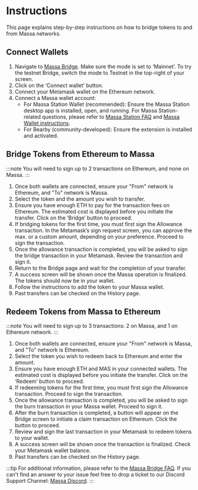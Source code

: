 # Instructions

This page explains step-by-step instructions on how to bridge tokens to and from Massa networks.

## Connect Wallets

1. Navigate to [Massa Bridge](https://bridge.massa.net/index). Make sure the mode is set to ‘Mainnet’. To try the testnet Bridge, switch the mode to Testnet in the top-right of your screen.
2. Click on the ‘Connect wallet’ button.
3. Connect your Metamask wallet on the Ethereum network.
4. Connect a Massa wallet account:
   - For Massa Station Wallet (recommended): Ensure the Massa Station desktop app is installed, open, and running. For Massa Station-related questions, please refer to [Massa Station FAQ](https://docs.massa.net/docs/massaStation/faq) and [Massa Wallet instructions](https://docs.massa.net/docs/massaStation/massa-wallet/getting-started).
   - For Bearby (community-developed): Ensure the extension is installed and activated.

## Bridge Tokens from Ethereum to Massa

:::note
You will need to sign up to 2 transactions on Ethereum, and none on Massa.
:::

1. Once both wallets are connected, ensure your "From" network is Ethereum, and "To" network is Massa.
2. Select the token and the amount you wish to transfer.
3. Ensure you have enough ETH to pay for the transaction fees on Ethereum. The estimated cost is displayed before you initiate the transfer. Click on the ‘Bridge’ button to proceed.
4. If bridging tokens for the first time, you must first sign the Allowance transaction. In the Metamask’s sign request screen, you can approve the max. or a custom amount, depending on your preference. Proceed to sign the transaction.
5. Once the allowance transaction is completed, you will be asked to sign the bridge transaction in your Metamask. Review the transaction and sign it.
6. Return to the Bridge page and wait for the completion of your transfer.
7. A success screen will be shown once the Massa operation is finalized. The tokens should now be in your wallet.
8. Follow the instructions to add the token to your Massa wallet.
9. Past transfers can be checked on the History page.

## Redeem Tokens from Massa to Ethereum

:::note
You will need to sign up to 3 transactions: 2 on Massa, and 1 on Ethereum network.
:::

1. Once both wallets are connected, ensure your "From" network is Massa, and "To" network is Ethereum.
2. Select the token you wish to redeem back to Ethereum and enter the amount.
3. Ensure you have enough ETH and MAS in your connected wallets. The estimated cost is displayed before you initiate the transfer. Click on the ‘Redeem’ button to proceed.
4. If redeeming tokens for the first time, you must first sign the Allowance transaction. Proceed to sign the transaction.
5. Once the allowance transaction is completed, you will be asked to sign the burn transaction in your Massa wallet. Proceed to sign it.
6. After the burn transaction is completed, a button will appear on the Bridge screen to initiate a claim transaction on Ethereum. Click the button to proceed.
7. Review and sign the last transaction in your Metamask to redeem tokens to your wallet.
8. A success screen will be shown once the transaction is finalized. Check your Metamask wallet balance.
9. Past transfers can be checked on the History page.

:::tip
For additional information, please refer to the [Massa Bridge FAQ](https://bridge.massa.net/faq/).
If you can't find an answer to your issue feel free to drop a ticket to our Discord Support Channel: [Massa Discord](https://discord.com/channels/828270821042159636/1052987210137342042).
:::